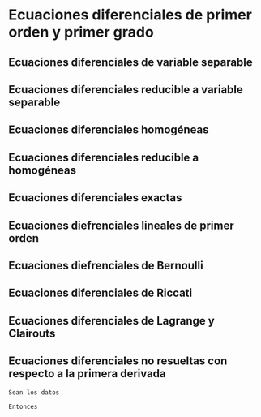 \mainmatter 

# Ecuaciones diferenciales de primer orden y primer grado

## Ecuaciones diferenciales de variable separable


## Ecuaciones diferenciales reducible a variable separable


## Ecuaciones diferenciales homogéneas


## Ecuaciones diferenciales reducible a homogéneas

## Ecuaciones diferenciales exactas

## Ecuaciones diefrenciales lineales de primer orden

## Ecuaciones diefrenciales de Bernoulli


## Ecuaciones diferenciales de Riccati


## Ecuaciones diferenciales de Lagrange y Clairouts


## Ecuaciones diferenciales no resueltas con respecto a la primera derivada


```exercise
Sean los datos 
```

```solution
Entonces
  
```




